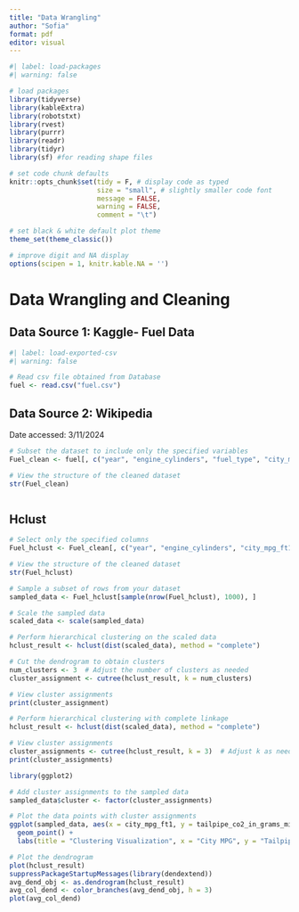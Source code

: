 ```yaml
---
title: "Data Wrangling"
author: "Sofia"
format: pdf
editor: visual
---
```


```r
#| label: load-packages
#| warning: false

# load packages
library(tidyverse)
library(kableExtra)
library(robotstxt) 
library(rvest) 
library(purrr) 
library(readr)
library(tidyr)
library(sf) #for reading shape files

# set code chunk defaults
knitr::opts_chunk$set(tidy = F, # display code as typed
                      size = "small", # slightly smaller code font
                      message = FALSE,
                      warning = FALSE,
                      comment = "\t") 

# set black & white default plot theme
theme_set(theme_classic()) 

# improve digit and NA display 
options(scipen = 1, knitr.kable.NA = '')
```

# Data Wrangling and Cleaning

## Data Source 1: Kaggle- Fuel Data

```r
#| label: load-exported-csv
#| warning: false

# Read csv file obtained from Database
fuel <- read.csv("fuel.csv")


```

## Data Source 2: Wikipedia

Date accessed: 3/11/2024

```r


# Subset the dataset to include only the specified variables
Fuel_clean <- fuel[, c("year", "engine_cylinders", "fuel_type", "city_mpg_ft1", "tailpipe_co2_in_grams_mile_ft1")]

# View the structure of the cleaned dataset
str(Fuel_clean)



```

## Hclust

```r
# Select only the specified columns
Fuel_hclust <- Fuel_clean[, c("year", "engine_cylinders", "city_mpg_ft1", "tailpipe_co2_in_grams_mile_ft1")]

# View the structure of the cleaned dataset
str(Fuel_hclust)

```

```r
# Sample a subset of rows from your dataset
sampled_data <- Fuel_hclust[sample(nrow(Fuel_hclust), 1000), ]

# Scale the sampled data
scaled_data <- scale(sampled_data)

# Perform hierarchical clustering on the scaled data
hclust_result <- hclust(dist(scaled_data), method = "complete")

# Cut the dendrogram to obtain clusters
num_clusters <- 3  # Adjust the number of clusters as needed
cluster_assignment <- cutree(hclust_result, k = num_clusters)

# View cluster assignments
print(cluster_assignment)

# Perform hierarchical clustering with complete linkage
hclust_result <- hclust(dist(scaled_data), method = "complete")

# View cluster assignments
cluster_assignments <- cutree(hclust_result, k = 3)  # Adjust k as needed
print(cluster_assignments)

```

```r
library(ggplot2)

# Add cluster assignments to the sampled data
sampled_data$cluster <- factor(cluster_assignments)

# Plot the data points with cluster assignments
ggplot(sampled_data, aes(x = city_mpg_ft1, y = tailpipe_co2_in_grams_mile_ft1, color = cluster)) +
  geom_point() +
  labs(title = "Clustering Visualization", x = "City MPG", y = "Tailpipe CO2 (g/mile)")


```

```r
# Plot the dendrogram
plot(hclust_result)
suppressPackageStartupMessages(library(dendextend))
avg_dend_obj <- as.dendrogram(hclust_result)
avg_col_dend <- color_branches(avg_dend_obj, h = 3)
plot(avg_col_dend)
```

### 
